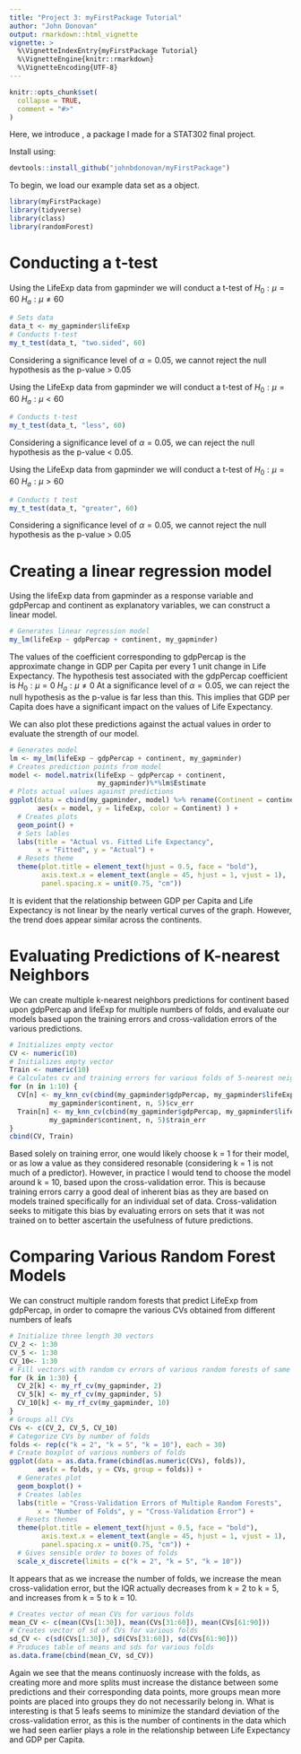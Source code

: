 ```yaml
---
title: "Project 3: myFirstPackage Tutorial"
author: "John Donovan"
output: rmarkdown::html_vignette
vignette: >
  %\VignetteIndexEntry{myFirstPackage Tutorial}
  %\VignetteEngine{knitr::rmarkdown}
  %\VignetteEncoding{UTF-8}
---
```


```r
knitr::opts_chunk$set(
  collapse = TRUE,
  comment = "#>"
)
```

Here, we introduce \texttt{myFirstPackage}, a package I made for a STAT302 final
project.

Install \texttt{myFirstPackage} using:
```r
devtools::install_github("johnbdonovan/myFirstPackage")
```

To begin, we load our example data set as a \texttt{gapminder} object.
```r
library(myFirstPackage)
library(tidyverse)
library(class)
library(randomForest)
```

# Conducting a t-test

Using the LifeExp data from gapminder we will conduct a t-test of 
$H_0 : \mu = 60$
$H_a : \mu \neq 60$
```r
# Sets data
data_t <- my_gapminder$lifeExp
# Conducts t-test
my_t_test(data_t, "two.sided", 60)
```

Considering a significance level of $\alpha = 0.05$, we cannot reject the null
hypothesis as the p-value > 0.05

Using the LifeExp data from gapminder we will conduct  a t-test of 
$H_0 : \mu = 60$
$H_a : \mu < 60$
```r
# Conducts t-test
my_t_test(data_t, "less", 60)
```

Considering a significance level of $\alpha = 0.05$, we can reject the null
hypothesis as the p-value < 0.05.

Using the LifeExp data from gapminder we will conduct  a t-test of 
$H_0 : \mu = 60$
$H_a : \mu > 60$
```r
# Conducts t test
my_t_test(data_t, "greater", 60)
```

Considering a significance level of $\alpha = 0.05$, we cannot reject the null
hypothesis as the p-value > 0.05

# Creating a linear regression model

Using the lifeExp data from gapminder as a response variable and gdpPercap and 
continent as explanatory variables, we can construct a linear model.
```r
# Generates linear regression model
my_lm(lifeExp ~ gdpPercap + continent, my_gapminder)
```

The values of the coefficient corresponding to gdpPercap is the approximate 
change in GDP per Capita per every 1 unit change in Life Expectancy. The 
hypothesis test associated with the gdpPercap coefficient is 
$H_0 : \mu = 0$
$H_a : \mu \neq 0$
At a significance level of $\alpha = 0.05$, we can reject the null hypothesis as
the p-value is far less than this. This implies that GDP per Capita does have
a significant impact on the values of Life Expectancy.

We can also plot these predictions against the actual values in order to 
evaluate the strength of our model.

```r
# Generates model
lm <- my_lm(lifeExp ~ gdpPercap + continent, my_gapminder)
# Creates prediction points from model
model <- model.matrix(lifeExp ~ gdpPercap + continent,
                      my_gapminder)%*%lm$Estimate
# Plots actual values against predictions
ggplot(data = cbind(my_gapminder, model) %>% rename(Continent = continent), 
       aes(x = model, y = lifeExp, color = Continent) ) +
  # Creates plots
  geom_point() +
  # Sets lables
  labs(title = "Actual vs. Fitted Life Expectancy", 
       x = "Fitted", y = "Actual") +
  # Resets theme
  theme(plot.title = element_text(hjust = 0.5, face = "bold"), 
        axis.text.x = element_text(angle = 45, hjust = 1, vjust = 1),
        panel.spacing.x = unit(0.75, "cm"))
```

It is evident that the relationship between GDP per Capita and Life Expectancy
is not linear by the nearly vertical curves of the graph. However, the trend 
does appear similar across the continents.


# Evaluating Predictions of K-nearest Neighbors

We can create multiple k-nearest neighbors predictions for continent based upon
gdpPercap and lifeExp for multiple numbers of folds, and evaluate our models 
based upon the training errors and cross-validation errors of the various 
predictions.

```r
# Initializes empty vector
CV <- numeric(10)
# Initializes empty vector
Train <- numeric(10)
# Calculates cv and training errors for various folds of 5-nearest neighbors
for (n in 1:10) {
  CV[n] <- my_knn_cv(cbind(my_gapminder$gdpPercap, my_gapminder$lifeExp), 
          my_gapminder$continent, n, 5)$cv_err
  Train[n] <- my_knn_cv(cbind(my_gapminder$gdpPercap, my_gapminder$lifeExp), 
          my_gapminder$continent, n, 5)$train_err
}
cbind(CV, Train)
```

Based solely on training error, one would likely choose k = 1 for their model, 
or as low a value as they considered resonable (considering k = 1 is not much of
a predictor). However, in practice I would tend to choose the model around 
k = 10, based upon the cross-validation error. This is because training errors 
carry a good deal of inherent bias as they are based on models trained 
specifically for an individual set of data. Cross-validation seeks to mitigate 
this bias by evaluating errors on sets that it was not trained on to better
ascertain the usefulness of future predictions.

# Comparing Various Random Forest Models

We can construct multiple random forests that predict LifeExp from gdpPercap, in
order to comapre the various CVs obtained from different numbers of leafs

```r
# Initialize three length 30 vectors
CV_2 <- 1:30
CV_5 <- 1:30
CV_10<- 1:30
# Fill vectors with random cv errors of various random forests of same folds
for (k in 1:30) {
  CV_2[k] <- my_rf_cv(my_gapminder, 2)
  CV_5[k] <- my_rf_cv(my_gapminder, 5)
  CV_10[k] <- my_rf_cv(my_gapminder, 10) 
}
# Groups all CVs
CVs <- c(CV_2, CV_5, CV_10)
# Categorize CVs by number of folds
folds <- rep(c("k = 2", "k = 5", "k = 10"), each = 30)
# Create boxplot of various numbers of folds
ggplot(data = as.data.frame(cbind(as.numeric(CVs), folds)), 
       aes(x = folds, y = CVs, group = folds)) +
  # Generates plot
  geom_boxplot() +
  # Creates lables
  labs(title = "Cross-Validation Errors of Multiple Random Forests", 
       x = "Number of Folds", y = "Cross-Validation Error") +
  # Resets themes
  theme(plot.title = element_text(hjust = 0.5, face = "bold"), 
        axis.text.x = element_text(angle = 45, hjust = 1, vjust = 1),
        panel.spacing.x = unit(0.75, "cm")) +
  # Gives sensible order to boxes of folds
  scale_x_discrete(limits = c("k = 2", "k = 5", "k = 10"))
```

It appears that as we increase the number of folds, we increase the mean 
cross-validation error, but the IQR actually decreases from k = 2 to k = 5, and
increases from k = 5 to k = 10.

```r
# Creates vector of mean CVs for various folds
mean_CV <- c(mean(CVs[1:30]), mean(CVs[31:60]), mean(CVs[61:90]))
# Creates vector of sd of CVs for various folds
sd_CV <- c(sd(CVs[1:30]), sd(CVs[31:60]), sd(CVs[61:90]))
# Produces table of means and sds for various folds
as.data.frame(cbind(mean_CV, sd_CV))

```

Again we see that the means continuosly increase with the folds, as creating 
more and more splits must increase the distance between some predictions and
their corresponding data points, more groups mean more points are placed into 
groups they do not necessarily belong in. What is interesting is that 5 leafs 
seems to minimize the standard deviation of the cross-validation error, as this 
is the number of continents in the data which we had seen earlier plays a role 
in the relationship between Life Expectancy and GDP per Capita.

